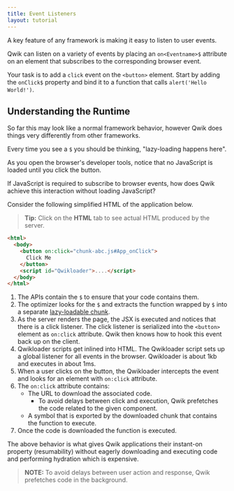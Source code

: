 ```yaml
---
title: Event Listeners
layout: tutorial
---
```


A key feature of any framework is making it easy to listen to user events. 

Qwik can listen on a variety of events by placing an `on<Eventname>$` attribute on an element that subscribes to the corresponding browser event.

Your task is to add a `click` event on the `<button>` element. Start by adding the `onClick$` property and bind it to a function that calls `alert('Hello World!')`.

## Understanding the Runtime

So far this may look like a normal framework behavior, however Qwik does things very differently from other frameworks.

Every time you see a `$` you should be thinking, "lazy-loading happens here".

As you open the browser's developer tools, notice that no JavaScript is loaded until you click the button. 

If JavaScript is required to subscribe to browser events, how does Qwik achieve this interaction without loading JavaScript?

Consider the following simplified HTML of the application below.

> **Tip:** Click on the **HTML** tab to see actual HTML produced by the server.

```HTML
<html>
  <body>
    <button on:click="chunk-abc.js#App_onClick">
      Click Me
    </button>
    <script id="Qwikloader">....</script>
  </body>
</html>
```

1. The APIs contain the `$` to ensure that your code contains them.
2. The optimizer looks for the `$` and extracts the function wrapped by `$` into a separate [lazy-loadable chunk](https://qwik.builder.io/docs/advanced/optimizer).
3. As the server renders the page, the JSX is executed and notices that there is a click listener. The click listener is serialized into the `<button>` element as `on:click` attribute. Qwik then knows how to hook this event back up on the client.
4. Qwikloader scripts get inlined into HTML. The Qwikloader script sets up a global listener for all events in the browser. Qwikloader is about 1kb and executes in about 1ms.
5. When a user clicks on the button, the Qwikloader intercepts the event and looks for an element with `on:click` attribute.
6. The `on:click` attribute contains:
   - The URL to download the associated code.
     - To avoid delays between click and execution, Qwik prefetches the code related to the given component.
   - A symbol that is exported by the downloaded chunk that contains the function to execute.
7. Once the code is downloaded the function is executed. 

The above behavior is what gives Qwik applications their instant-on property (resumability) without eagerly downloading and executing code and performing hydration which is expensive.

> **NOTE:** To avoid delays between user action and response, Qwik prefetches code in the background.
